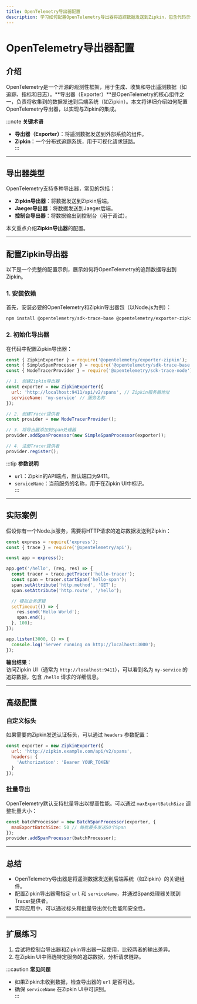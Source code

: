 ```yaml
---
title: OpenTelemetry导出器配置
description: 学习如何配置OpenTelemetry导出器将追踪数据发送到Zipkin，包含代码示例和实际应用场景。
---
```


# OpenTelemetry导出器配置

## 介绍

OpenTelemetry是一个开源的观测性框架，用于生成、收集和导出遥测数据（如追踪、指标和日志）。**导出器（Exporter）**是OpenTelemetry的核心组件之一，负责将收集到的数据发送到后端系统（如Zipkin）。本文将详细介绍如何配置OpenTelemetry导出器，以实现与Zipkin的集成。

:::note
**关键术语**  
- **导出器（Exporter）**：将遥测数据发送到外部系统的组件。  
- **Zipkin**：一个分布式追踪系统，用于可视化请求链路。  
:::

---

## 导出器类型

OpenTelemetry支持多种导出器，常见的包括：  
- **Zipkin导出器**：将数据发送到Zipkin后端。  
- **Jaeger导出器**：将数据发送到Jaeger后端。  
- **控制台导出器**：将数据输出到控制台（用于调试）。  

本文重点介绍**Zipkin导出器**的配置。

---

## 配置Zipkin导出器

以下是一个完整的配置示例，展示如何将OpenTelemetry的追踪数据导出到Zipkin。

### 1. 安装依赖

首先，安装必要的OpenTelemetry和Zipkin导出器包（以Node.js为例）：

```bash
npm install @opentelemetry/sdk-trace-base @opentelemetry/exporter-zipkin
```

### 2. 初始化导出器

在代码中配置Zipkin导出器：

```javascript
const { ZipkinExporter } = require('@opentelemetry/exporter-zipkin');
const { SimpleSpanProcessor } = require('@opentelemetry/sdk-trace-base');
const { NodeTracerProvider } = require('@opentelemetry/sdk-trace-node');

// 1. 创建Zipkin导出器
const exporter = new ZipkinExporter({
  url: 'http://localhost:9411/api/v2/spans', // Zipkin服务器地址
  serviceName: 'my-service' // 服务名称
});

// 2. 创建Tracer提供者
const provider = new NodeTracerProvider();

// 3. 将导出器添加到Span处理器
provider.addSpanProcessor(new SimpleSpanProcessor(exporter));

// 4. 注册Tracer提供者
provider.register();
```

:::tip
**参数说明**  
- `url`：Zipkin的API端点，默认端口为9411。  
- `serviceName`：当前服务的名称，用于在Zipkin UI中标识。  
:::

---

## 实际案例

假设你有一个Node.js服务，需要将HTTP请求的追踪数据发送到Zipkin：

```javascript
const express = require('express');
const { trace } = require('@opentelemetry/api');

const app = express();

app.get('/hello', (req, res) => {
  const tracer = trace.getTracer('hello-tracer');
  const span = tracer.startSpan('hello-span');
  span.setAttribute('http.method', 'GET');
  span.setAttribute('http.route', '/hello');

  // 模拟业务逻辑
  setTimeout(() => {
    res.send('Hello World');
    span.end();
  }, 100);
});

app.listen(3000, () => {
  console.log('Server running on http://localhost:3000');
});
```

**输出结果**：  
访问Zipkin UI（通常为 `http://localhost:9411`），可以看到名为 `my-service` 的追踪数据，包含 `/hello` 请求的详细信息。

---

## 高级配置

### 自定义标头

如果需要向Zipkin发送认证标头，可以通过 `headers` 参数配置：

```javascript
const exporter = new ZipkinExporter({
  url: 'http://zipkin.example.com/api/v2/spans',
  headers: {
    'Authorization': 'Bearer YOUR_TOKEN'
  }
});
```

### 批量导出

OpenTelemetry默认支持批量导出以提高性能。可以通过 `maxExportBatchSize` 调整批量大小：

```javascript
const batchProcessor = new BatchSpanProcessor(exporter, {
  maxExportBatchSize: 50 // 每批最多发送50个Span
});
provider.addSpanProcessor(batchProcessor);
```

---

## 总结

- OpenTelemetry导出器是将遥测数据发送到后端系统（如Zipkin）的关键组件。  
- 配置Zipkin导出器需指定 `url` 和 `serviceName`，并通过Span处理器关联到Tracer提供者。  
- 实际应用中，可以通过标头和批量导出优化性能和安全性。  

---

## 扩展练习

1. 尝试将控制台导出器和Zipkin导出器一起使用，比较两者的输出差异。  
2. 在Zipkin UI中筛选特定服务的追踪数据，分析请求链路。  

:::caution
**常见问题**  
- 如果Zipkin未收到数据，检查导出器的 `url` 是否可达。  
- 确保 `serviceName` 在Zipkin UI中可识别。  
:::